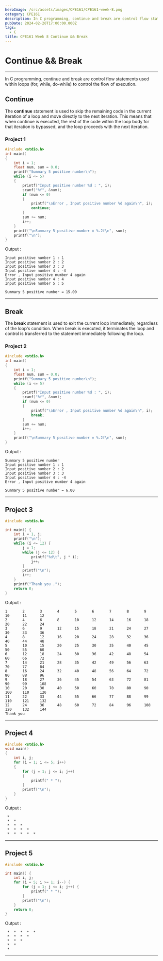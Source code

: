 ```yaml
---
heroImage: /src/assets/images/CPE161/CPE161-week-8.png
category: CPE161
description: In C programming, continue and break are control flow statements used within loops (for, while, do-while) to control the flow of execution.
pubDate: 2024-02-20T17:00:00.000Z
tags:
  - C
title: CPE161 Week 8 Continue && Break
---
```



# Continue && Break
---
<p>In C programming, continue and break are control flow statements used within loops (for, while, do-while) to control the flow of execution.</p>

## **Continue**

The **continue** statement is used to skip the remaining code in the current iteration of a loop and move directly to the next iteration. This means that when continue is executed, the rest of the code within the loop body for that iteration is bypassed, and the loop proceeds with the next iteration.

### Project 1

```c
#include <stdio.h>
int main()
{
    int i = 1;
    float num, sum = 0.0;
    printf("Summary 5 positive number\n");
    while (i <= 5)
    {
        printf("Input positive number %d : ", i);
        scanf("%f", &num);
        if (num <= 0)
        {
            printf("\aError , Input positive number %d again\n", i);
            continue;
        }
        sum += num;
        i++;
    }
    printf("\nSummary 5 positive number = %.2f\n", sum);
    printf("\n");
}
```

Output :

```plaintext
Input positive number 1 : 1
Input positive number 2 : 2
Input positive number 3 : 3
Input positive number 4 : -4
Error , Input positive number 4 again
Input positive number 4 : 4
Input positive number 5 : 5

Summary 5 positive number = 15.00
```

---

## **Break**

The **break** statement is used to exit the current loop immediately, regardless of the loop's condition. When break is executed, it terminates the loop and control is transferred to the statement immediately following the loop.

### Project 2

```c
#include <stdio.h>
int main()
{
    int i = 1;
    float num, sum = 0.0;
    printf("Summary 5 positive number\n");
    while (i <= 5)
    {
        printf("Input positive number %d : ", i);
        scanf("%f", &num);
        if (num <= 0)
        {
            printf("\aError , Input positive number %d again\n", i);
            break;
        }
        sum += num;
        i++;
    }
    printf("\nSummary 5 positive number = %.2f\n", sum);
}
```

Output :

```plaintext
Summary 5 positive number
Input positive number 1 : 1
Input positive number 2 : 2
Input positive number 3 : 3
Input positive number 4 : -4
Error , Input positive number 4 again

Summary 5 positive number = 6.00
```

---

## Project 3

```c
#include <stdio.h>

int main() {
    int i = 1, j;
    printf("\n");
    while (i <= 12) {
        j = 1;
        while (j <= 12) {
            printf("%d\t", j * i);
            j++;
        }
        printf("\n");
        i++;
    }
    printf("Thank you .");
    return 0;
}
```

Output :

```plaintext
1       2       3       4       5       6       7       8       9       10      11      12
2       4       6       8       10      12      14      16      18      20      22      24
3       6       9       12      15      18      21      24      27      30      33      36
4       8       12      16      20      24      28      32      36      40      44      48
5       10      15      20      25      30      35      40      45      50      55      60
6       12      18      24      30      36      42      48      54      60      66      72
7       14      21      28      35      42      49      56      63      70      77      84
8       16      24      32      40      48      56      64      72      80      88      96
9       18      27      36      45      54      63      72      81      90      99      108
10      20      30      40      50      60      70      80      90      100     110     120
11      22      33      44      55      66      77      88      99      110     121     132
12      24      36      48      60      72      84      96      108     120     132     144
Thank you
```

---

## Project 4

```c
#include <stdio.h>
void main()
{
    int i, j;
    for (i = 1; i <= 5; i++)
    {
        for (j = 1; j <= i; j++)
        {
            printf(" * ");
        }
        printf("\n");
    }
}

```

Output :

```plaintext
 * 
 *  * 
 *  *  * 
 *  *  *  * 
 *  *  *  *  *
```

---

## Project 5

```c
#include <stdio.h>

int main() {
    int i, j;
    for (i = 5; i >= 1; i--) {
        for (j = 1; j <= i; j++) {
            printf(" * ");
        }
        printf("\n");
    }
    return 0;
}

```

Output :

```plaintext
 *  *  *  *  * 
 *  *  *  * 
 *  *  * 
 *  * 
 *
```

---